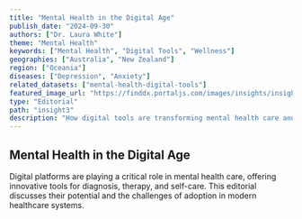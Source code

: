 ```yaml
---
title: "Mental Health in the Digital Age"
publish_date: "2024-09-30"
authors: ["Dr. Laura White"]
theme: "Mental Health"
keywords: ["Mental Health", "Digital Tools", "Wellness"]
geographies: ["Australia", "New Zealand"]
region: ["Oceania"]
diseases: ["Depression", "Anxiety"]
related_datasets: ["mental-health-digital-tools"]
featured_image_url: "https://finddx.portaljs.com/images/insights/insightDefault.svg"
type: "Editorial"
path: "insight3"
description: "How digital tools are transforming mental health care and wellness."
---
```


## Mental Health in the Digital Age

Digital platforms are playing a critical role in mental health care, offering innovative tools for diagnosis, therapy, and self-care. This editorial discusses their potential and the challenges of adoption in modern healthcare systems.
